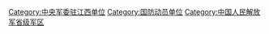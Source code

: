 [[Category:中央军委驻江西单位|Category:中央军委驻江西单位]]
[[Category:国防动员单位|Category:国防动员单位]]
[[Category:中国人民解放军省级军区|Category:中国人民解放军省级军区]]